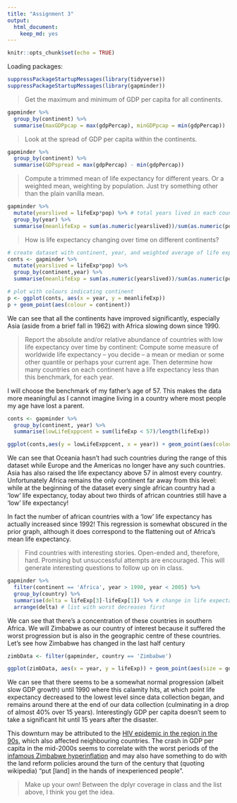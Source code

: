 ```yaml
---
title: "Assignment 3"
output: 
  html_document: 
    keep_md: yes
---
```


```r
knitr::opts_chunk$set(echo = TRUE)
```


Loading packages:

```r
suppressPackageStartupMessages(library(tidyverse))
suppressPackageStartupMessages(library(gapminder))
```

>Get the maximum and minimum of GDP per capita for all continents.

```r
gapminder %>% 
  group_by(continent) %>% 
  summarise(maxGDPpcap = max(gdpPercap), minGDPpcap = min(gdpPercap))
```

> Look at the spread of GDP per capita within the continents.

```r
gapminder %>% 
  group_by(continent) %>% 
  summarise(GDPspread = max(gdpPercap) - min(gdpPercap))
```

> Compute a trimmed mean of life expectancy for different years. Or a weighted mean, weighting by population. Just try something other than the plain vanilla mean.

```r
gapminder %>% 
  mutate(yearslived = lifeExp*pop) %>% # total years lived in each country
  group_by(year) %>% 
  summarise(meanlifeExp = sum(as.numeric(yearslived))/sum(as.numeric(pop))) # weighted average
```


> How is life expectancy changing over time on different continents?

```r
# create dataset with continent, year, and weighted average of life expectancy 
conts <- gapminder %>% 
  mutate(yearslived = lifeExp*pop) %>%
  group_by(continent,year) %>% 
  summarise(meanlifeExp = sum(as.numeric(yearslived))/sum(as.numeric(pop))) 

# plot with colours indicating continent
p <- ggplot(conts, aes(x = year, y = meanlifeExp))
p + geom_point(aes(colour = continent))
```

We can see that all the continents have improved significantly, especially Asia (aside from a brief fall in 1962) with Africa slowing down since 1990. 

> Report the absolute and/or relative abundance of countries with low life expectancy over time by continent: Compute some measure of worldwide life expectancy – you decide – a mean or median or some other quantile or perhaps your current age. Then determine how many countries on each continent have a life expectancy less than this benchmark, for each year.

I will choose the benchmark of my father's age of 57. This makes the data more meaningful as I cannot imagine living in a country where most people my age have lost a parent. 

```r
conts <- gapminder %>% 
  group_by(continent, year) %>% 
  summarise(lowLifeExppcent = sum(lifeExp < 57)/length(lifeExp))

ggplot(conts,aes(y = lowLifeExppcent, x = year)) + geom_point(aes(colour = continent))
```

We can see that Oceania hasn't had such countries during the range of this dataset while Europe and the Americas no longer have any such countries. Asia has also raised the life expectancy above 57 in almost every country. Unfortunately Africa remains the only continent far away from this level: while at the beginning of the dataset every single african country had a 'low' life expectancy, today about two thirds of african countries still have a 'low' life expectancy! 

In fact the number of african countries with a 'low' life expectancy has actually increased since 1992! This regression is somewhat obscured in the prior graph, although it does correspond to the flattening out of Africa's mean life expectancy.

> Find countries with interesting stories. Open-ended and, therefore, hard. Promising but unsuccessful attempts are encouraged. This will generate interesting questions to follow up on in class.

```r
gapminder %>% 
  filter(continent == 'Africa', year > 1990, year < 2005) %>% 
  group_by(country) %>% 
  summarise(delta = lifeExp[3]-lifeExp[1]) %>% # change in life expectancy over these years
  arrange(delta) # list with worst decreases first
```

We can see that there's a concentration of these countries in southern Africa. We will Zimbabwe as our country of interest because it suffered the worst progression but is also in the geographic centre of these countries. Let's see how Zimbabwe has changed in the last half century

```r
zimbData <- filter(gapminder, country == 'Zimbabwe') 

ggplot(zimbData, aes(x = year, y = lifeExp)) + geom_point(aes(size = gdpPercap))
```

We can see that there seems to be a somewhat normal progression (albeit slow GDP growth) until 1990 where this calamity hits, at which point life expectancy decreased to the lowest level since data collection began, and remains around there at the end of our data collection (culminating in a drop of almost 40% over 15 years). Interestingly GDP per capita doesn't seem to take a significant hit until 15 years after the disaster.

This downturn may be attributed to the [HIV epidemic in the region in the 90s](https://en.wikipedia.org/wiki/HIV/AIDS_in_Africa#Southern_Africa), which also affected neighbouring countries. The crash in GDP per capita in the mid-2000s seems to correlate with the worst periods of the [infamous Zimbabwe hyperinflation](https://en.wikipedia.org/wiki/Hyperinflation_in_Zimbabwe#Inflation_rate) and may also have something to do with the land reform policies around the turn of the century that (quoting wikipedia) "put [land] in the hands of inexperienced people".

> Make up your own! Between the dplyr coverage in class and the list above, I think you get the idea.



